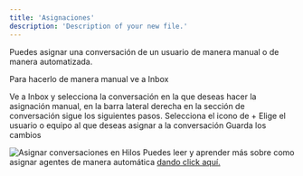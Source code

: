 ```yaml
---
title: 'Asignaciones'
description: 'Description of your new file.'
---
```

Puedes asignar una conversación de un usuario de manera manual o de manera automatizada.

Para hacerlo de manera manual ve a Inbox

<Steps>
  <Step title="Selecciona una conversación">
Ve a Inbox y selecciona la conversación en la que deseas hacer la asignación manual, en la barra lateral derecha en la sección de conversación sigue los siguientes pasos.
  </Step>
  <Step title=" Ve a “Asignado a”">
   Selecciona el icono de +
  </Step>
  <Step title="Selecciona el usuario o equipo ">
  Elige el usuario o equipo al que deseas asignar a la conversación
  </Step>
  <Step title="Da click en guardar">
  Guarda los cambios
  </Step>
</Steps>

![Asignar conversaciones en Hilos](https://hilos-media.s3.us-east-2.amazonaws.com/mintlify/guides/new-agent/inbox/10+-+Asignacio%CC%81n+manual+.jpeg)
Puedes leer y aprender más sobre como asignar agentes de manera automática 
[dando click aquí.](https://hilos.io/docs/user/using-hilos/flows/steps/assignation-steps#assigning-to-a-user)
